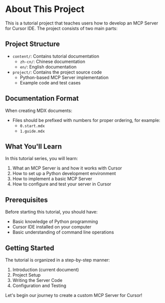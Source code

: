 # About This Project

This is a tutorial project that teaches users how to develop an MCP Server for Cursor IDE. The project consists of two main parts:

## Project Structure

- `content/`: Contains tutorial documentation
  - `zh-cn/`: Chinese documentation
  - `en/`: English documentation
- `project/`: Contains the project source code
  - Python-based MCP Server implementation
  - Example code and test cases

## Documentation Format

When creating MDX documents:
- Files should be prefixed with numbers for proper ordering, for example:
  - `0.start.mdx`
  - `1.guide.mdx`

## What You'll Learn

In this tutorial series, you will learn:
1. What an MCP Server is and how it works with Cursor
2. How to set up a Python development environment
3. How to implement a basic MCP Server
4. How to configure and test your server in Cursor

## Prerequisites

Before starting this tutorial, you should have:
- Basic knowledge of Python programming
- Cursor IDE installed on your computer
- Basic understanding of command line operations

## Getting Started

The tutorial is organized in a step-by-step manner:
1. Introduction (current document)
2. Project Setup
3. Writing the Server Code
4. Configuration and Testing

Let's begin our journey to create a custom MCP Server for Cursor! 